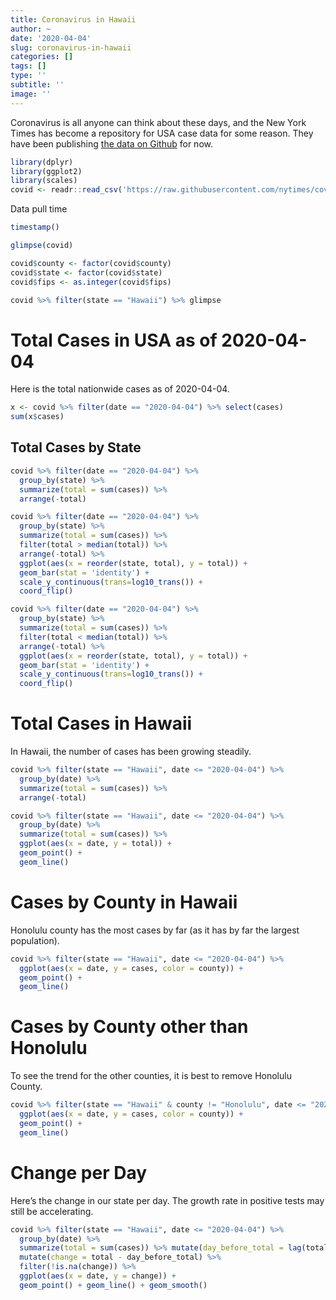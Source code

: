 ```yaml
---
title: Coronavirus in Hawaii
author: ~
date: '2020-04-04'
slug: coronavirus-in-hawaii
categories: []
tags: []
type: ''
subtitle: ''
image: ''
---
```


Coronavirus is all anyone can think about these days, and the New York Times has become a repository for USA case data for some reason. They have been publishing [the data on Github](https://github.com/nytimes/covid-19-data) for now. 

```r
library(dplyr)
library(ggplot2)
library(scales)
covid <- readr::read_csv('https://raw.githubusercontent.com/nytimes/covid-19-data/master/us-counties.csv')
```

Data pull time
```r
timestamp()
```

```r
glimpse(covid)

covid$county <- factor(covid$county)
covid$state <- factor(covid$state)
covid$fips <- as.integer(covid$fips)

covid %>% filter(state == "Hawaii") %>% glimpse
```

# Total Cases in USA as of 2020-04-04

Here is the total nationwide cases as of 2020-04-04.

```r
x <- covid %>% filter(date == "2020-04-04") %>% select(cases)
sum(x$cases)
```


## Total Cases by State
```r

covid %>% filter(date == "2020-04-04") %>%
  group_by(state) %>%
  summarize(total = sum(cases)) %>%
  arrange(-total)
```

```r
covid %>% filter(date == "2020-04-04") %>%
  group_by(state) %>%
  summarize(total = sum(cases)) %>% 
  filter(total > median(total)) %>% 
  arrange(-total) %>%
  ggplot(aes(x = reorder(state, total), y = total)) + 
  geom_bar(stat = 'identity') +
  scale_y_continuous(trans=log10_trans()) +
  coord_flip()

covid %>% filter(date == "2020-04-04") %>%
  group_by(state) %>%
  summarize(total = sum(cases)) %>% 
  filter(total < median(total)) %>% 
  arrange(-total) %>%
  ggplot(aes(x = reorder(state, total), y = total)) + 
  geom_bar(stat = 'identity') +
  scale_y_continuous(trans=log10_trans()) +
  coord_flip()
```

# Total Cases in Hawaii
In Hawaii, the number of cases has been growing steadily.

```r
covid %>% filter(state == "Hawaii", date <= "2020-04-04") %>%
  group_by(date) %>%
  summarize(total = sum(cases)) %>%
  arrange(-total)

covid %>% filter(state == "Hawaii", date <= "2020-04-04") %>%
  group_by(date) %>%
  summarize(total = sum(cases)) %>% 
  ggplot(aes(x = date, y = total)) +
  geom_point() +  
  geom_line()
```

# Cases by County in Hawaii

Honolulu county has the most cases by far (as it has by far the largest population).

```r
covid %>% filter(state == "Hawaii", date <= "2020-04-04") %>%
  ggplot(aes(x = date, y = cases, color = county)) +
  geom_point() +  
  geom_line()
```

# Cases by County other than Honolulu

To see the trend for the other counties, it is best to remove Honolulu County.

```r
covid %>% filter(state == "Hawaii" & county != "Honolulu", date <= "2020-04-04") %>%
  ggplot(aes(x = date, y = cases, color = county)) +
  geom_point() +  
  geom_line()
```

# Change per Day
Here's the change in our state per day. The growth rate in positive tests may still be accelerating. 

```r
covid %>% filter(state == "Hawaii", date <= "2020-04-04") %>% 
  group_by(date) %>%
  summarize(total = sum(cases)) %>% mutate(day_before_total = lag(total)) %>%
  mutate(change = total - day_before_total) %>%
  filter(!is.na(change)) %>%
  ggplot(aes(x = date, y = change)) +
  geom_point() + geom_line() + geom_smooth()
```